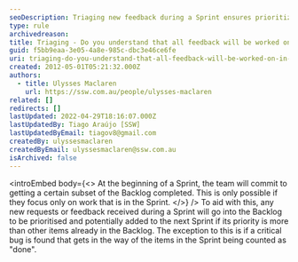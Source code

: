 ```yaml
---
seoDescription: Triaging new feedback during a Sprint ensures prioritization and potential inclusion in the next iteration.
type: rule
archivedreason:
title: Triaging - Do you understand that all feedback will be worked on in the next Sprint?
guid: f5bb9eaa-3e05-4a8e-985c-dbc3e46ce6fe
uri: triaging-do-you-understand-that-all-feedback-will-be-worked-on-in-the-next-sprint
created: 2012-05-01T05:21:32.000Z
authors:
  - title: Ulysses Maclaren
    url: https://ssw.com.au/people/ulysses-maclaren
related: []
redirects: []
lastUpdated: 2022-04-29T18:16:07.000Z
lastUpdatedBy: Tiago Araújo [SSW]
lastUpdatedByEmail: tiagov8@gmail.com
createdBy: ulyssesmaclaren
createdByEmail: ulyssesmaclaren@ssw.com.au
isArchived: false
---
```


<introEmbed
  body={<>
At the beginning of a Sprint, the team will commit to getting a certain subset of the Backlog completed. This is only possible if they focus only on work that is in the Sprint.
  </>}
/>
To aid with this, any new requests or feedback received during a Sprint will go into the Backlog to be prioritised and potentially added to the next Sprint if its priority is more than other items already in the Backlog. The exception to this is if a critical bug is found that gets in the way of the items in the Sprint being counted as "done".
